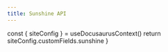 ```yaml
---
title: Sunshine API
---
```



  const { siteConfig } = useDocusaurusContext()
  return siteConfig.customFields.sunshine
}

# <SunshineApiName />
